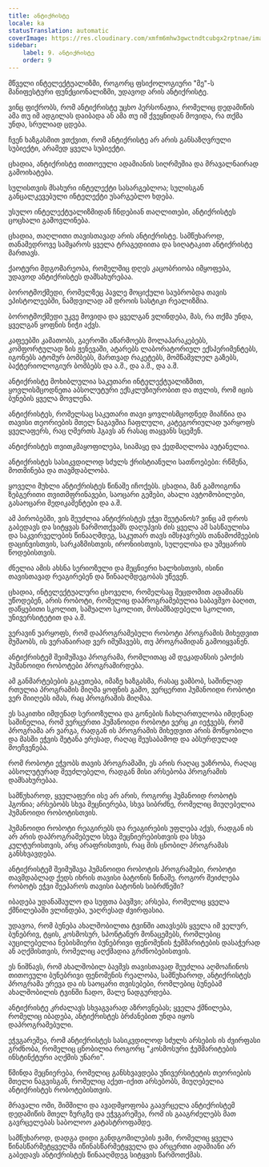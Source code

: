 ```yaml
---
title: ანტიქრისტე
locale: ka
statusTranslation: automatic
coverImage: https://res.cloudinary.com/xmfm6mhw3gwctndtcubgx2rptnae/image/upload/v1741354419/small_cover_la_gran_rebelion_28716e29d2.webp
sidebar:
    label: 9. ანტიქრისტე
    order: 9
---
```

მწველი ინტელექტუალიზმი, როგორც ფსიქოლოგიური "მე"-ს მანიფესტური ფუნქციონალიზმი, უდავოდ არის ანტიქრისტე.

ვინც ფიქრობს, რომ ანტიქრისტე უცხო პერსონაჟია, რომელიც დედამიწის ამა თუ იმ ადგილას დაიბადა ან ამა თუ იმ ქვეყნიდან მოვიდა, რა თქმა უნდა, სრულიად ცდება.

ჩვენ ხაზგასმით ვთქვით, რომ ანტიქრისტე არ არის განსაზღვრული სუბიექტი, არამედ ყველა სუბიექტი.

ცხადია, ანტიქრისტე თითოეული ადამიანის სიღრმეშია და მრავალნაირად გამოიხატება.

სულისთვის მსახური ინტელექტი სასარგებლოა; სულისგან განცალკევებული ინტელექტი უსარგებლო ხდება.

უსულო ინტელექტუალიზმიდან ჩნდებიან თაღლითები, ანტიქრისტეს ცოცხალი გამოვლინება.

ცხადია, თაღლითი თავისთავად არის ანტიქრისტე. სამწუხაროდ, თანამედროვე სამყაროს ყველა ტრაგედიითა და სიღატაკით ანტიქრისტე მართავს.

ქაოტური მდგომარეობა, რომელშიც დღეს კაცობრიობა იმყოფება, უდავოდ ანტიქრისტეს დამსახურებაა.

ბოროტმოქმედი, რომელზეც პავლე მოციქული საუბრობდა თავის ეპისტოლეებში, ნამდვილად ამ დროის სასტიკი რეალიზმია.

ბოროტმოქმედი უკვე მოვიდა და ყველგან ვლინდება, მას, რა თქმა უნდა, ყველგან ყოფნის ნიჭი აქვს.

კაფეებში კამათობს, გაეროში აწარმოებს მოლაპარაკებებს, კომფორტულად ზის ჟენევაში, ატარებს ლაბორატორიულ ექსპერიმენტებს, იგონებს ატომურ ბომბებს, მართვად რაკეტებს, მომწამვლელ გაზებს, ბაქტერიოლოგიურ ბომბებს და ა.შ., და ა.შ., და ა.შ.

ანტიქრისტე მოხიბლულია საკუთარი ინტელექტუალიზმით, ყოვლისმცოდნეთა აბსოლუტური ექსკლუზიურობით და თვლის, რომ იცის ბუნების ყველა მოვლენა.

ანტიქრისტეს, რომელსაც საკუთარი თავი ყოვლისმცოდნედ მიაჩნია და თავისი თეორიების მთელ ნაგავშია ჩაფლული, კატეგორიულად უარყოფს ყველაფერს, რაც ღმერთს ჰგავს ან რასაც თაყვანს სცემენ.

ანტიქრისტეს თვითკმაყოფილება, სიამაყე და ქედმაღლობა აუტანელია.

ანტიქრისტეს სასიკვდილოდ სძულს ქრისტიანული სათნოებები: რწმენა, მოთმინება და თავმდაბლობა.

ყოველი მუხლი ანტიქრისტეს წინაშე იჩოქებს. ცხადია, მან გამოიგონა ზებგერითი თვითმფრინავები, საოცარი გემები, ახალი ავტომობილები, გასაოცარი მედიკამენტები და ა.შ.

ამ პირობებში, ვის შეუძლია ანტიქრისტეს ეჭვი შეუტანოს? ვინც ამ დროს გაბედავს და სიტყვას წარმოთქვამს დაღუპვის ძის ყველა ამ სასწაულისა და საკვირველების წინააღმდეგ, საკუთარ თავს იმსჯავრებს თანამოძმეების დაცინვისთვის, სარკაზმისთვის, ირონიისთვის, სულელისა და უმეცარის წოდებისთვის.

ძნელია ამის ახსნა სერიოზული და მეცნიერი ხალხისთვის, ისინი თავისთავად რეაგირებენ და წინააღმდეგობას უწევენ.

ცხადია, ინტელექტუალური ცხოველი, რომელსაც შეცდომით ადამიანს უწოდებენ, არის რობოტი, რომელიც დაპროგრამებულია საბავშვო ბაღით, დაწყებითი სკოლით, საშუალო სკოლით, მოსამზადებელი სკოლით, უნივერსიტეტით და ა.შ.

ვერავინ უარყოფს, რომ დაპროგრამებული რობოტი პროგრამის მიხედვით მუშაობს, ის ვერანაირად ვერ იმუშავებს, თუ პროგრამიდან გამოიყვანენ.

ანტიქრისტემ შეიმუშავა პროგრამა, რომლითაც ამ დეკადანსის ეპოქის ჰუმანოიდი რობოტები პროგრამირდება.

ამ განმარტებების გაკეთება, იმაზე ხაზგასმა, რასაც ვამბობ, საშინლად რთულია პროგრამის მიღმა ყოფნის გამო, ვერცერთი ჰუმანოიდი რობოტი ვერ მიიღებს იმას, რაც პროგრამის მიღმაა.

ეს საკითხი იმდენად სერიოზულია და გონების ჩახლართულობა იმდენად საშინელია, რომ ვერცერთი ჰუმანოიდი რობოტი ვერც კი იეჭვებს, რომ პროგრამა არ ვარგა, რადგან ის პროგრამის მიხედვით არის მოწყობილი და მასში ეჭვის შეტანა ერესად, რაღაც შეუსაბამოდ და აბსურდულად მოეჩვენება.

რომ რობოტი ეჭვობს თავის პროგრამაში, ეს არის რაღაც უაზრობა, რაღაც აბსოლუტურად შეუძლებელი, რადგან მისი არსებობა პროგრამის დამსახურებაა.

სამწუხაროდ, ყველაფერი ისე არ არის, როგორც ჰუმანოიდ რობოტს ჰგონია; არსებობს სხვა მეცნიერება, სხვა სიბრძნე, რომელიც მიუღებელია ჰუმანოიდი რობოტისთვის.

ჰუმანოიდი რობოტი რეაგირებს და რეაგირების უფლება აქვს, რადგან ის არ არის დაპროგრამებული სხვა მეცნიერებისთვის და სხვა კულტურისთვის, არც არაფრისთვის, რაც მის ცნობილ პროგრამას განსხვავდება.

ანტიქრისტემ შეიმუშავა ჰუმანოიდი რობოტის პროგრამები, რობოტი თავმდაბლად ქედს იხრის თავისი ბატონის წინაშე. როგორ შეიძლება რობოტს ეჭვი შეეპაროს თავისი ბატონის სიბრძნეში?

იბადება უდანაშაულო და სუფთა ბავშვი; არსება, რომელიც ყველა ქმნილებაში ვლინდება, უაღრესად ძვირფასია.

უდავოა, რომ ბუნება ახალშობილთა ტვინში ათავსებს ყველა იმ ველურ, ბუნებრივ, ტყის, კოსმოსურ, სპონტანურ მონაცემებს, რომლებიც აუცილებელია ნებისმიერი ბუნებრივი ფენომენის ჭეშმარიტების დასაჭერად ან აღქმისთვის, რომელიც აღქმადია გრძნობებისთვის.

ეს ნიშნავს, რომ ახალშობილ ბავშვს თავისთავად შეუძლია აღმოაჩინოს თითოეული ბუნებრივი ფენომენის რეალობა, სამწუხაროდ, ანტიქრისტეს პროგრამა ერევა და ის საოცარი თვისებები, რომლებიც ბუნებამ ახალშობილის ტვინში ჩადო, მალე ნადგურდება.

ანტიქრისტე კრძალავს სხვაგვარად აზროვნებას; ყველა ქმნილება, რომელიც იბადება, ანტიქრისტეს ბრძანებით უნდა იყოს დაპროგრამებული.

ეჭვგარეშეა, რომ ანტიქრისტეს სასიკვდილოდ სძულს არსების ის ძვირფასი გრძნობა, რომელიც ცნობილია როგორც "კოსმოსური ჭეშმარიტების ინსტინქტური აღქმის უნარი".

წმინდა მეცნიერება, რომელიც განსხვავდება უნივერსიტეტის თეორიების მთელი ნაგვისგან, რომელიც აქეთ-იქით არსებობს, მიუღებელია ანტიქრისტეს რობოტებისთვის.

მრავალი ომი, შიმშილი და ავადმყოფობა გაავრცელა ანტიქრისტემ დედამიწის მთელ ზურგზე და ეჭვგარეშეა, რომ ის გააგრძელებს მათ გავრცელებას საბოლოო კატასტროფამდე.

სამწუხაროდ, დადგა დიდი განდგომილების ჟამი, რომელიც ყველა წინასწარმეტყველმა იწინასწარმეტყველა და არცერთი ადამიანი არ გაბედავს ანტიქრისტეს წინააღმდეგ სიტყვის წარმოთქმას.


